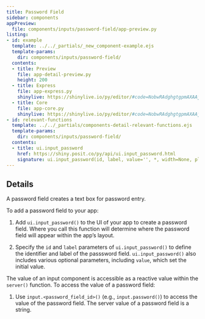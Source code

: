 ```yaml
---
title: Password Field
sidebar: components
appPreview:
  file: components/inputs/password-field/app-preview.py
listing:
- id: example
  template: ../../_partials/_new_component-example.ejs
  template-params:
    dir: components/inputs/password-field/
  contents:
  - title: Preview
    file: app-detail-preview.py
    height: 200
  - title: Express
    file: app-express.py
    shinylive: https://shinylive.io/py/editor/#code=NobwRAdghgtgpmAXAAjFADugdOgnmAGlQGMB7CAFzkqVQGJkAxASQA0BZAURQCU4B3AE4BLKsigBncRGScAHukFwJUjOgA6EAGaDSMZBIAWwiLmTCY6UoIrIAgpiJKIAEziCiAV2GbNagPreyAC8yN44UADmcP5aADbeLgAUmshpYcJYJuieFP7okhL81snqYAUqxYIuZURlAAqFVTWEyGUwuBVFJQCMZQCURHQAPMOp6eGkuTl5VHJ5AG7uAEZQFBYpYAtQCXADBJr9vq5wWgbuS4JJ2blEUxQzRBLKEsLk-YjjaQACzm6CWDmFC+yDcZ22uySHxB6WQSgonkEMhuFAilRKUOOahC9kwSQC3ieF3cRwgrTAFE6CBQFLg8zAAF8ALpAA
  - title: Core
    file: app-core.py
    shinylive: https://shinylive.io/py/editor/#code=NobwRAdghgtgpmAXAAjFADugdOgnmAGlQGMB7CAFzkqVQDMAnUmZAZwAsBLCXZTmdKQYVkAQUxEG1ACZwGRAK6cAOhFUZ0AfSXIAvMiU4oAczia6AGyXSAFKuQODnLN3QKKm9FFasA7kNtlMC8ffwZpIKIggAVvPwDI5CCYXBD48IBGIIBKIgBiAB4C+0dDUnc3DyoADw8ANzkAIygKfjswOqgrOByCVWzVVVk6NjkGhhtXdyJyikqiVjgfTnJsxBKHAAEpCFkGLBqKDeRh5E7umzXjx2QpCgUGCD4ISqNQgMvB6Ew9MUwbDTaTgLMZyAYQQioCipBAoMCHMAAXwAukA
- id: relevant-functions
  template: ../../_partials/components-detail-relevant-functions.ejs
  template-params:
    dir: components/inputs/password-field/
  contents:
  - title: ui.input_password
    href: https://shiny.posit.co/py/api/ui.input_password.html
    signature: ui.input_password(id, label, value='', *, width=None, placeholder=None)
---
```


:::{#example}
:::

:::{#relevant-functions}
:::

## Details

A password field creates a text box for password entry.

To add a password field to your app:

  1. Add `ui.input_password()` to the UI of your app to create a password field. Where you call this function will determine where the password field will appear within the app's layout.

  2. Specify the `id` and `label` parameters of `ui.input_password()` to define the identifier and label of the passsword field. `ui.input_password()` also includes various optional parameters, including `value`, which set the initial value.

The value of an input component is accessible as a reactive value within the `server()` function. To access the value of a password field:

  1. Use `input.<password_field_id>()` (e.g., `input.password()`) to access the value of the password field. The server value of a password field is a string.
